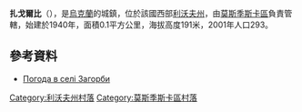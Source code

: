 {{coord|49|53|19|N|23|3|46|E|scale:100000|display=title}}

'''扎戈爾比'''（{{lang-uk|Загорби}}），是[[烏克蘭|烏克蘭]]的城鎮，位於該國西部[[利沃夫州|利沃夫州]]，由[[莫斯季斯卡區|莫斯季斯卡區]]負責管轄，始建於1940年，面積0.1平方公里，海拔高度191米，2001年人口293。

==參考資料==
* [http://weather.in.ua/ua/l'vovskaja/8178 Погода в селі Загорби] {{Wayback|url=http://weather.in.ua/ua/l'vovskaja/8178 |date=20160305221400 }}

[[Category:利沃夫州村落|Category:利沃夫州村落]]
[[Category:莫斯季斯卡區村落|Category:莫斯季斯卡區村落]]


{{Lviv-geo-stub}}